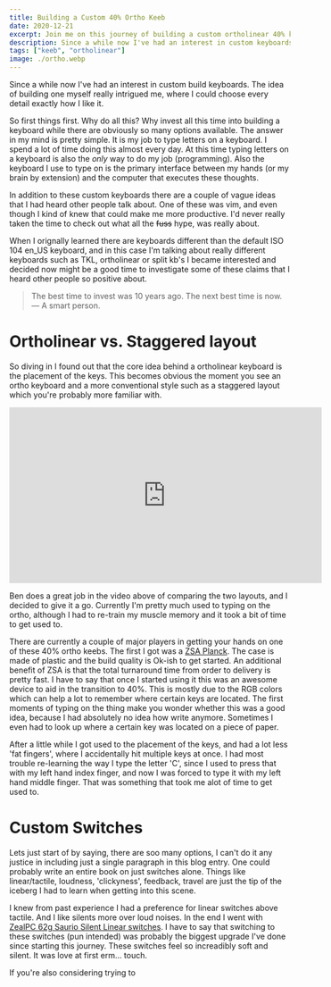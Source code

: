 ```yaml
---
title: Building a Custom 40% Ortho Keeb
date: 2020-12-21
excerpt: Join me on this journey of building a custom ortholinear 40% keyboard.
description: Since a while now I've had an interest in custom keyboards. The idea of building one myself really spoke to me, so I decided to do it. Read how I did in this post.
tags: ["keeb", "ortholinear"]
image: ./ortho.webp
---
```


Since a while now I've had an interest in custom build keyboards. The idea of building one myself really intrigued me, where I could choose every detail exactly how I like it.

So first things first. Why do all this? Why invest all this time into building a keyboard while there are obviously so many options available. The answer in my mind is pretty simple. It is my job to type letters on a keyboard. I spend a lot of time doing this almost every day. At this time typing letters on a keyboard is also the _only_ way to do my job (programming). Also the keyboard I use to type on is the primary interface between my hands (or my brain by extension) and the computer that executes these thoughts.

In addition to these custom keyboards there are a couple of vague ideas that I had heard other people talk about. One of these was vim, and even though I kind of knew that could make me more productive. I'd never really taken the time to check out what all the ~~fuss~~ hype, was really about.

When I orignally learned there are keyboards different than the default ISO 104 en_US keyboard, and in this case I'm talking about really different keyboards such as TKL, ortholinear or split kb's I became interested and decided now might be a good time to investigate some of these claims that I heard other people so positive about.

> The best time to invest was 10 years ago. The next best time is now.
> &mdash; A smart person.

# Ortholinear vs. Staggered layout

So diving in I found out that the core idea behind a ortholinear keyboard is the placement of the keys. This becomes obvious the moment you see an ortho keyboard and a more conventional style such as a staggered layout which you're probably more familiar with.

<iframe
  width="560"
  height="315"
  src="https://www.youtube-nocookie.com/embed/Ho_CFfdsmc8"
  title="YouTube video player"
  frameborder="0"
  allow="accelerometer; autoplay; clipboard-write; encrypted-media; gyroscope; picture-in-picture"
  allowfullscreen
></iframe>

Ben does a great job in the video above of comparing the two layouts, and I decided to give it a go. Currently I'm pretty much used to typing on the ortho, although I had to re-train my muscle memory and it took a bit of time to get used to.

There are currently a couple of major players in getting your hands on one of these 40% ortho keebs. The first I got was a [ZSA Planck](https://www.zsa.io/planck/). The case is made of plastic and the build quality is Ok-ish to get started. An additional benefit of ZSA is that the total turnaround time from order to delivery is pretty fast. I have to say that once I started using it this was an awesome device to aid in the transition to 40%. This is mostly due to the RGB colors which can help a lot to remember where certain keys are located. The first moments of typing on the thing make you wonder whether this was a good idea, because I had absolutely no idea how write anymore. Sometimes I even had to look up where a certain key was located on a piece of paper.

After a little while I got used to the placement of the keys, and had a lot less 'fat fingers', where I accidentally hit multiple keys at once. I had most trouble re-learning the way I type the letter 'C', since I used to press that with my left hand index finger, and now I was forced to type it with my left hand middle finger. That was something that took me alot of time to get used to.

# Custom Switches

Lets just start of by saying, there are soo many options, I can't do it any justice in including just a single paragraph in this blog entry. One could probably write an entire book on just switches alone. Things like linear/tactile, loudness, 'clickyness', feedback, travel are just the tip of the iceberg I had to learn when getting into this scene.

I knew from past experience I had a preference for linear switches above tactile. And I like silents more over loud noises. In the end I went with [ZealPC 62g Saurio Silent Linear switches](https://zealpc.net/products/sakurio-roselio?variant=14010040746047). I have to say that switching to these switches (pun intended) was probably the biggest upgrade I've done since starting this journey. These switches feel so increadibly soft and silent. It was love at first erm... touch.

If you're also considering trying to

